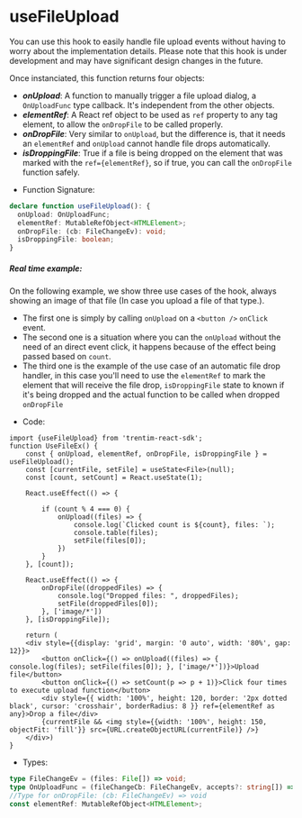 
<Meta title="Hooks/useFileUpload" />

# useFileUpload

You can use this hook to easily handle file upload events without having to worry about the implementation details.
Please note that this hook is under development and may have significant design changes in the future.

Once instanciated, this function returns four objects:

- __*onUpload*__: A function to manually trigger a file upload dialog, a `OnUploadFunc` type callback. It's independent from the other objects.
- __*elementRef*__: A React ref object to be used as `ref` property to any tag element, to allow the `onDropFile` to be called properly.
- __*onDropFile*__: Very similar to `onUpload`, but the difference is, that it needs an `elementRef` and `onUpload` cannot handle file drops automatically.
- __*isDroppingFile*__: True if a file is being dropped on the element that was marked with the `ref={elementRef}`, so if true, you can call the `onDropFile` function safely.	

* Function Signature:
```ts dark
declare function useFileUpload(): {
  onUpload: OnUploadFunc;
  elementRef: MutableRefObject<HTMLElement>;
  onDropFile: (cb: FileChangeEv): void;
  isDroppingFile: boolean;
}
```

##### Real time example:
On the following example, we show three use cases of the hook, always showing an image of that file (In case you upload a file of that type.).
    
- The first one is simply by calling `onUpload` on a `<button />` `onClick` event.
- The second one is a situation where you can the `onUpload` without the need of an direct event click, it happens because of the effect being passed based on `count`.
- The third one is the example of the use case of an automatic file drop handler, in this case you'll need to use the `elementRef` 
    to mark the element that will receive the file drop, `isDroppingFile` state to known if it's being dropped and the actual function to be called when dropped `onDropFile`

<UseFileEx />

* Code:
```tsx dark
import {useFileUpload} from 'trentim-react-sdk';
function UseFileEx() {
    const { onUpload, elementRef, onDropFile, isDroppingFile } = useFileUpload();
    const [currentFile, setFile] = useState<File>(null);
    const [count, setCount] = React.useState(1);

    React.useEffect(() => {

        if (count % 4 === 0) {
            onUpload((files) => {
                console.log(`Clicked count is ${count}, files: `);
                console.table(files);
                setFile(files[0]);
            })
        }
    }, [count]);

    React.useEffect(() => {
        onDropFile((droppedFiles) => {
            console.log("Dropped files: ", droppedFiles);
            setFile(droppedFiles[0]);
        }, ['image/*'])
    }, [isDroppingFile]);

    return (
    <div style={{display: 'grid', margin: '0 auto', width: '80%', gap: 12}}>
        <button onClick={() => onUpload((files) => { console.log(files); setFile(files[0]); }, ['image/*'])}>Upload file</button>
        <button onClick={() => setCount(p => p + 1)}>Click four times to execute upload function</button>
        <div style={{ width: '100%', height: 120, border: '2px dotted black', cursor: 'crosshair', borderRadius: 8 }} ref={elementRef as any}>Drop a file</div>
        {currentFile && <img style={{width: '100%', height: 150, objectFit: 'fill'}} src={URL.createObjectURL(currentFile)} />}
    </div>)
}
```

* Types: 

```ts dark
type FileChangeEv = (files: File[]) => void;
type OnUploadFunc = (fileChangeCb: FileChangeEv, accepts?: string[]) => void;
//Type for onDropFile: (cb: FileChangeEv) => void
const elementRef: MutableRefObject<HTMLElement>;
```